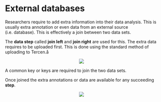 # External databases {#external-databases}

Researchers require to add extra information into their data analysis. This is usually extra annotation or even data from an external source (i.e. database). This is effectively a join between two data sets.

The __data step__ called __join left__ and __join right__ are used for this. The extra data requires to be uploaded first. This is done using the standard method of uploading to Tercen.å

<center>![](images\workflow_join.png)</center>

A common key or keys are required to join the two data sets.

Once joined the extra annotations or data are available for any succeeding __step__.

<center>![](images\database.png)</center>



